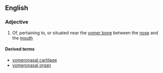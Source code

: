 ==English==

===Adjective===
{{en-adj|-}}

# {{context|anatomy|lang=en}} Of, pertaining to, or situated near the [[vomer bone]] between the [[nose]] and the [[mouth]]

====Derived terms====
* [[vomeronasal cartilage]]
* [[vomeronasal organ]]